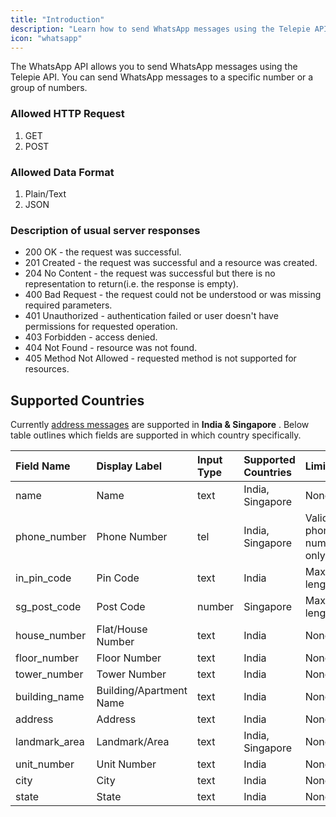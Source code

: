```yaml
---
title: "Introduction"
description: "Learn how to send WhatsApp messages using the Telepie API."
icon: "whatsapp"
---
```


<Note>
  The WhatsApp API allows you to send WhatsApp messages using the Telepie API.
  You can send WhatsApp messages to a specific number or a group of numbers.
</Note>

### Allowed HTTP Request

1. GET
2. POST

### Allowed Data Format

1. Plain/Text
2. JSON

### Description of usual server responses

- 200 OK - the request was successful.
- 201 Created - the request was successful and a resource was created.
- 204 No Content - the request was successful but there is no
  representation to return(i.e. the response is empty).
- 400 Bad Request - the request could not be understood or was
  missing required parameters.
- 401 Unauthorized - authentication failed or user doesn't
  have permissions for requested operation.
- 403 Forbidden - access denied.
- 404 Not Found - resource was not found.
- 405 Method Not Allowed - requested method is not supported for resources.

## Supported Countries

Currently [address messages](/api-reference/campaigns/whatsapp/message-api/send-address-message)
are supported in **India & Singapore** . Below table outlines which fields are supported in which country specifically.

| Field Name    | Display Label           | Input Type | Supported Countries | Limitations              |
| :------------ | :---------------------- | :--------- | :------------------ | :----------------------- |
| name          | Name                    | text       | India, Singapore    | None                     |
| phone_number  | Phone Number            | tel        | India, Singapore    | Valid phone numbers only |
| in_pin_code   | Pin Code                | text       | India               | Max length: 6            |
| sg_post_code  | Post Code               | number     | Singapore           | Max length: 6            |
| house_number  | Flat/House Number       | text       | India               | None                     |
| floor_number  | Floor Number            | text       | India               | None                     |
| tower_number  | Tower Number            | text       | India               | None                     |
| building_name | Building/Apartment Name | text       | India               | None                     |
| address       | Address                 | text       | India               | None                     |
| landmark_area | Landmark/Area           | text       | India, Singapore    | None                     |
| unit_number   | Unit Number             | text       | India               | None                     |
| city          | City                    | text       | India               | None                     |
| state         | State                   | text       | India               | None                     |
